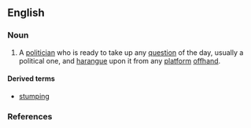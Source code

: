 ==English==

===Noun===
{{en-noun|head=[[stump]] [[orator]]}}

# A [[politician]] who is ready to take up any [[question]] of the day, usually a political one, and [[harangue]] upon it from any [[platform]] [[offhand]].

====Derived terms====
*[[stumping]] 

===References===
{{Nuttall}}